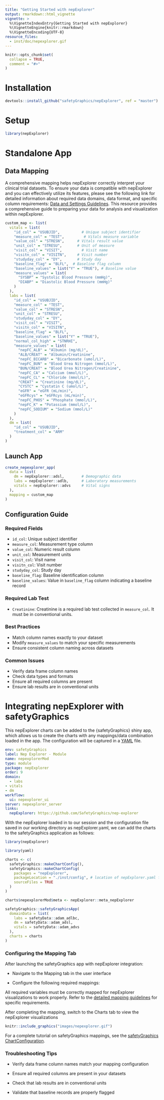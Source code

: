 ```yaml
---
title: "Getting Started with nepExplorer"
output: rmarkdown::html_vignette
vignette: >
  %\VignetteIndexEntry{Getting Started with nepExplorer}
  %\VignetteEngine{knitr::rmarkdown}
  %\VignetteEncoding{UTF-8}
resource_files:
  - inst/doc/nepexplorer.gif
---
```


```r
knitr::opts_chunk$set(
  collapse = TRUE,
  comment = "#>"
)
```

# Installation
```r
devtools::install_github("safetyGraphics/nepExplorer", ref = "master")
```

# Setup
```r
library(nepExplorer)
```

# Standalone App

## Data Mapping
A comprehensive mapping helps nepExplorer correctly interpret your clinical trial datasets. To ensure your data is compatible with nepExplorer and you can effectively utilize its features, please see the following link for detailed information about required data domains, data format, and specific column requirements: [Data and Settings Guidelines](https://github.com/SafetyGraphics/nepExplorer/wiki/2.-Data-and-Settings-Guidelines#required-data-domains). This resource provides a comprehensive guide to preparing your data for analysis and visualization within nepExplorer.


```r
custom_map <- list(
  vitals = list(
    "id_col" = "USUBJID",          # Unique subject identifier
    "measure_col" = "TEST",         # Vitals measure variable
    "value_col" = "STRESN",      # Vitals result value
    "unit_col" = "STRESU",       # Unit of measure
    "visit_col" = "VISIT",         # Visit name
    "visitn_col" = "VISITN",     # Visit number
    "studyday_col" = "DY",       # Study day
    "baseline_flag" = "BLFL",  # Baseline flag column
    "baseline_values" = list("Y" = "TRUE"), # Baseline value
    "measure_values" = list(
      "SYSBP" = "Systolic Blood Pressure (mmHg)",
      "DIABP" = "Diastolic Blood Pressure (mmHg)"
    )
  ),
  labs = list(
    "id_col" = "USUBJID",
    "measure_col" = "TEST",
    "value_col" = "STRESN",
    "unit_col" = "STRESU",
    "studyday_col" = "DY",
    "visit_col" = "VISIT",
    "visitn_col" = "VISITN",
    "baseline_flag" = "BLFL",
    "baseline_values" = list("Y" = "TRUE"),
    "normal_col_high" = "STNRHI",
    "measure_values" = list(
      "nepFC_ALB" = "Albumin (mg/dL)",
      "ALB/CREAT" = "Albumin/Creatinine",
      "nepFC_BICARB" = "Bicarbonate (umol/L)",
      "nepFC_BUN" = "Blood Urea Nitrogen (mmol/L)",
      "BUN/CREAT" = "Blood Urea Nitrogen/Creatinine",
      "nepFC_CA" = "Calcium (mmol/L)",
      "nepFC_CL" = "Chloride (mmol/L)",
      "CREAT" = "Creatinine (mg/dL)",
      "CYSTC" = "Cystatin C (umol/L)",
      "eGFR" = "eGFR (mL/min)",
      "eGFRcys" = "eGFRcys (mL/min)",
      "nepFC_PHOS" = "Phosphate (mmol/L)",
      "nepFC_K" = "Potassium (mmol/L)",
      "nepFC_SODIUM" = "Sodium (mmol/L)"
    )
  ),
  dm = list(
    "id_col" = "USUBJID",
    "treatment_col" = "ARM"
  )
)
```

## Launch App
```r
create_nepexplorer_app(
  data = list(
    dm = nepExplorer::adsl,        # Demographic data
    labs = nepExplorer::adlb,      # Laboratory measurements
    vitals = nepExplorer::advs     # Vital signs
  ),
  mapping = custom_map
)
```

## Configuration Guide

### Required Fields
- `id_col`: Unique subject identifier
- `measure_col`: Measurement type column
- `value_col`: Numeric result column
- `unit_col`: Measurement units
- `visit_col`: Visit name
- `visitn_col`: Visit number
- `studyday_col`: Study day
- `baseline_flag`: Baseline identification column
- `baseline_values`: Value in `baseline_flag` column indicating a baseline record

### Required Lab Test
- `Creatinine`: Creatinine is a required lab test collected in `measure_col`. It must be in conventional units. 

### Best Practices
- Match column names exactly to your dataset
- Modify `measure_values` to match your specific measurements
- Ensure consistent column naming across datasets

### Common Issues
- Verify data frame column names
- Check data types and formats
- Ensure all required columns are present
- Ensure lab results are in conventional units

# Integrating nepExplorer with safetyGraphics

This nepExplorer charts can be added to the {safetyGraphics} shiny app, which allows us to create the charts with any mappings/data combination loaded in the app. The configuration will be captured in a [YAML](https://yaml.org/) file.

```yaml
env: safetyGraphics
label: Nep Explorer - Module
name: nepexplorerMod
type: module
package: nepExplorer
order: 9
domain:
  - labs
- vitals
- dm
workflow:
  ui: nepexplorer_ui
server: nepexplorer_server
links:
  nepExplorer: https://github.com/SafetyGraphics/nep-explorer
```

With the nepExplorer loaded in to our session and the configuration file saved in our working directory as nepExplorer.yaml, we can add the charts to the safetyGraphics application as follows:


```r
library(nepExplorer)

library(yaml)

charts <- c(
  safetyGraphics::makeChartConfig(),
  safetyGraphics::makeChartConfig(
    packages = "nepExplorer",
    packageLocation = "./inst/config", # location of nepExplorer.yaml file
    sourceFiles = TRUE
  )
)

charts$nepexplorerMod$meta <- nepExplorer::meta_nepExplorer

safetyGraphics::safetyGraphicsApp(
  domainData = list(
    labs = safetyData::adam_adlbc,
    dm = safetyData::adam_adsl,
    vitals = safetyData::adam_advs
  ),
  charts = charts
)
```

### Configuring the Mapping Tab

After launching the safetyGraphics app with nepExplorer integration:

- Navigate to the Mapping tab in the user interface

- Configure the following required mappings:

All required variables must be correctly mapped for nepExplorer visualizations to work properly. Refer to the [detailed mapping guidelines](https://github.com/SafetyGraphics/nepExplorer/wiki/2.-Data-and-Settings-Guidelines) for specific requirements.

After completing the mapping, switch to the Charts tab to view the nepExplorer visualizations

```r
knitr::include_graphics("images/nepexplorer.gif")
```


For a complete tutorial on safetyGraphics mappings, see the [safetyGraphics ChartConfiguration](https://github.com/SafetyGraphics/safetyGraphics/wiki/ChartConfiguration).

### Troubleshooting Tips

- Verify data frame column names match your mapping configuration

- Ensure all required columns are present in your datasets

- Check that lab results are in conventional units

- Validate that baseline records are properly flagged
